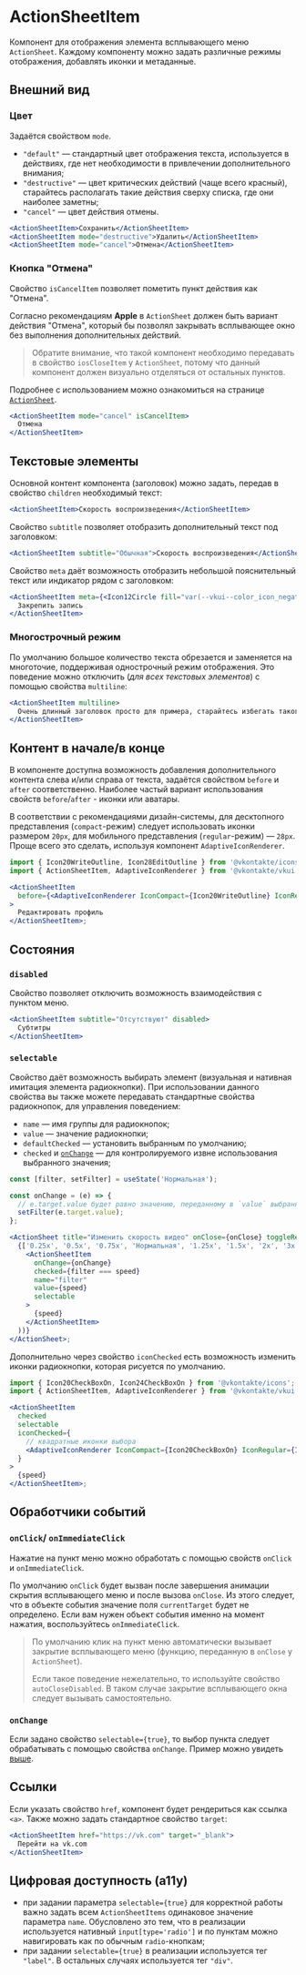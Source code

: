 <Overview>

# ActionSheetItem

Компонент для отображения элемента всплывающего меню `ActionSheet`. Каждому компоненту можно задать различные режимы отображения,
добавлять иконки и метаданные.

</Overview>

## Внешний вид

### Цвет

Задаётся свойством `mode`.

- `"default"` — стандартный цвет отображения текста, используется в действиях,
  где нет необходимости в привлечении дополнительного внимания;
- `"destructive"` — цвет критических действий (чаще всего красный), старайтесь располагать такие действия сверху списка,
  где они наиболее заметны;
- `"cancel"` — цвет действия отмены.

```jsx
<ActionSheetItem>Сохранить</ActionSheetItem>
<ActionSheetItem mode="destructive">Удалить</ActionSheetItem>
<ActionSheetItem mode="cancel">Отмена</ActionSheetItem>
```

### Кнопка "Отмена"

Свойство `isCancelItem` позволяет пометить пункт действия как "Отмена".

Согласно рекомендациям **Apple** в `ActionSheet` должен быть вариант действия "Отмена", который
бы позволял закрывать всплывающее окно без выполнения дополнительных действий.

> Обратите внимание, что такой компонент необходимо передавать в свойство `iosCloseItem` у `ActionSheet`,
> потому что данный компонент должен визуально отделяться от остальных пунктов.

Подробнее с использованием можно ознакомиться на странице [`ActionSheet`](/docs/components/action-sheet#cancel-item).

```jsx
<ActionSheetItem mode="cancel" isCancelItem>
  Отмена
</ActionSheetItem>
```

## Текстовые элементы

Основной контент компонента (заголовок) можно задать, передав в свойство `children` необходимый текст:

```jsx
<ActionSheetItem>Скорость воспроизведения</ActionSheetItem>
```

Свойство `subtitle` позволяет отобразить дополнительный текст под заголовком:

```jsx
<ActionSheetItem subtitle="Обычная">Скорость воспроизведения</ActionSheetItem>
```

Свойство `meta` даёт возможность отобразить небольшой пояснительный текст или индикатор рядом с заголовком:

```jsx
<ActionSheetItem meta={<Icon12Circle fill="var(--vkui--color_icon_negative)" />}>
  Закрепить запись
</ActionSheetItem>
```

### Многострочный режим

По умолчанию большое количество текста обрезается и заменяется на многоточие, поддерживая однострочный режим отображения.
Это поведение можно отключить (_для всех текстовых элементов_) с помощью свойства `multiline`:

```jsx
<ActionSheetItem multiline>
  Очень длинный заголовок просто для примера, старайтесь избегать такого
</ActionSheetItem>
```

## Контент в начале/в конце

В компоненте доступна возможность добавления дополнительного контента слева и/или справа от текста,
задаётся свойством `before` и `after` соответственно.
Наиболее частый вариант использования свойств `before`/`after` - иконки или аватары.

В соответствии с рекомендациями дизайн-системы, для десктопного представления (`compact`-режим) следует
использовать иконки размером `20px`, для мобильного представления (`regular`-режим) — `28px`.
Проще всего это сделать, используя компонент `AdaptiveIconRenderer`.

```jsx
import { Icon20WriteOutline, Icon28EditOutline } from '@vkontakte/icons';
import { ActionSheetItem, AdaptiveIconRenderer } from '@vkontakte/vkui';

<ActionSheetItem
  before={<AdaptiveIconRenderer IconCompact={Icon20WriteOutline} IconRegular={Icon28EditOutline} />}
>
  Редактировать профиль
</ActionSheetItem>;
```

## Состояния

### `disabled`

Свойство позволяет отключить возможность взаимодействия с пунктом меню.

```jsx
<ActionSheetItem subtitle="Отсутствуют" disabled>
  Субтитры
</ActionSheetItem>
```

### `selectable`

Свойство даёт возможность выбирать элемент (визуальная и нативная имитация элемента радиокнопки).
При использовании данного свойства вы также можете передавать стандартные свойства радиокнопок, для управления поведением:

- `name` — имя группы для радиокнопок;
- `value` — значение радиокнопки;
- `defaultChecked` — установить выбранным по умолчанию;
- `checked` и [`onChange`](#onchange) — для контролируемого извне использования выбранного значения;

```jsx
const [filter, setFilter] = useState('Нормальная');

const onChange = (e) => {
  // e.target.value будет равно значению, переданному в `value` выбранного компонента `ActionSheetItem`
  setFilter(e.target.value);
};

<ActionSheet title="Изменить скорость видео" onClose={onClose} toggleRef={selectableTargetRef}>
  {['0.25x', '0.5x', '0.75x', 'Нормальная', '1.25x', '1.5x', '2x', '3x'].map((speed) => (
    <ActionSheetItem
      onChange={onChange}
      checked={filter === speed}
      name="filter"
      value={speed}
      selectable
    >
      {speed}
    </ActionSheetItem>
  ))}
</ActionSheet>;
```

Дополнительно через свойство `iconChecked` есть возможность изменить иконки радиокнопки, которая рисуется по умолчанию.

```jsx
import { Icon20CheckBoxOn, Icon24CheckBoxOn } from '@vkontakte/icons';
import { ActionSheetItem, AdaptiveIconRenderer } from '@vkontakte/vkui';

<ActionSheetItem
  checked
  selectable
  iconChecked={
    // квадратные иконки выбора
    <AdaptiveIconRenderer IconCompact={Icon20CheckBoxOn} IconRegular={Icon24CheckBoxOn} />
  }
>
  {speed}
</ActionSheetItem>;
```

## Обработчики событий

### `onClick`/ `onImmediateClick`

Нажатие на пункт меню можно обработать с помощью свойств `onClick` и `onImmediateClick`.

По умолчанию `onClick` будет вызван после завершения анимации скрытия всплывающего меню и после вызова `onClose`.
Из этого следует, что в объекте события значение поля `currentTarget` будет не определено.
Если вам нужен объект события именно на момент нажатия, воспользуйтесь `onImmediateClick`.

> По умолчанию клик на пункт меню автоматически вызывает закрытие всплывающего меню (функцию, переданную в `onClose` у `ActionSheet`).
>
> Если такое поведение нежелательно, то используйте свойство `autoCloseDisabled`. В таком случае закрытие всплывающего окна
> следует вызывать самостоятельно.

### `onChange`

Если задано свойство `selectable={true}`, то выбор пункта следует обрабатывать с помощью свойства `onChange`.
Пример можно увидеть [выше](#selectable).

## Ссылки

Если указать свойство `href`, компонент будет рендериться как ссылка `<a>`.
Также можно задать стандартное свойство `target`:

```jsx
<ActionSheetItem href="https://vk.com" target="_blank">
  Перейти на vk.com
</ActionSheetItem>
```

## Цифровая доступность (a11y)

- при задании параметра `selectable={true}` для корректной работы важно задать всем `ActionSheetItems` одинаковое значение параметра `name`.
  Обусловлено это тем, что в реализации используется нативный `input[type='radio']` и
  по пунктам можно навигировать как по обычным `radio`-кнопкам;
- при задании `selectable={true}` в реализации используется тег `"label"`. В остальных случаях используется тег `"div"`.
